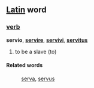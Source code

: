 ==[[Latin]] word==
===[[verb]]===
'''servio''', '''[[servire]]''', '''[[servivi]]''', '''[[servitus]]'''

# to be a slave (to)
====Related words====
: [[serva]], [[servus]]